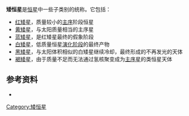 '''矮恒星'''是[[恒星|恒星]]中一些子类别的统称。它包括：
*[[红矮星|红矮星]]，质量较小的[[主序|主序]]阶段恒星
*[[黄矮星|黄矮星]]，与太阳质量相当的主序星
*[[蓝矮星|蓝矮星]]，是红矮星最终的假象阶段
*[[白矮星|白矮星]]，低质量恒星[[恒星演化|演化阶段]]的最终产物
*[[黑矮星|黑矮星]]，与太阳体积相似的白矮星继续冷却，最终形成的不再发光的天体
*[[褐矮星|褐矮星]]，由于质量不足而无法通过氢核聚变成为[[主序星|主序星]]的类恒星天体
==参考资料==
* {{cite book | last=Zeilik | first=Michael A. | coauthors=Gregory, Stephan A. | title=Introductory Astronomy & Astrophysics | url=https://archive.org/details/introductoryastr0000zeil | edition=4th ed. | year=1998 | publisher=Saunders College Publishing | isbn=0030062284 }}

{{disambig|cat=三字消歧义}}

{{Authority control}}
[[Category:矮恒星|Category:矮恒星]]